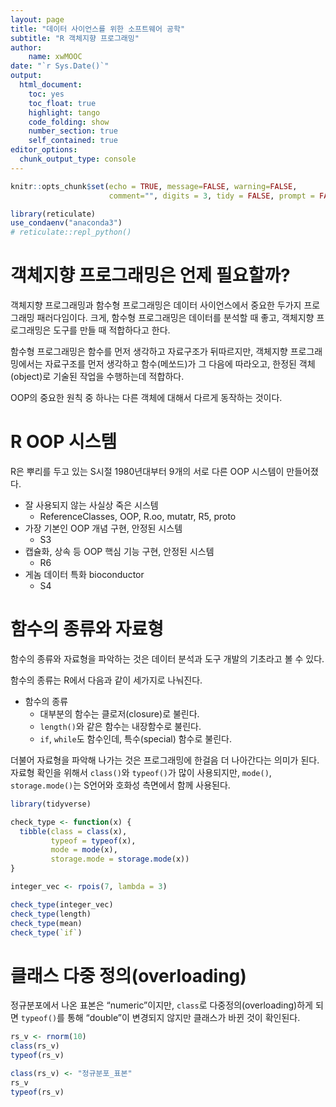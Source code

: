 ```yaml
---
layout: page
title: "데이터 사이언스를 위한 소프트웨어 공학"
subtitle: "R 객체지향 프로그래밍"
author:
    name: xwMOOC
date: "`r Sys.Date()`"
output:
  html_document: 
    toc: yes
    toc_float: true
    highlight: tango
    code_folding: show
    number_section: true
    self_contained: true
editor_options: 
  chunk_output_type: console
---
```


```r
knitr::opts_chunk$set(echo = TRUE, message=FALSE, warning=FALSE,
                      comment="", digits = 3, tidy = FALSE, prompt = FALSE, fig.align = 'center')

library(reticulate)
use_condaenv("anaconda3")
# reticulate::repl_python()
```

# 객체지향 프로그래밍은 언제 필요할까? {#r-oop}

객체지향 프로그래밍과 함수형 프로그래밍은 데이터 사이언스에서 중요한 두가지 프로그래밍 패러다임이다.
크게, 함수형 프로그래밍은 데이터를 분석할 때 좋고, 객체지향 프로그래밍은 도구를 만들 때 적합하다고 한다.

함수형 프로그래밍은 함수를 먼저 생각하고 자료구조가 뒤따르지만, 
객체지향 프로그래밍에서는 자료구조를 먼저 생각하고 함수(메쏘드)가 그 다음에 따라오고,
한정된 객체(object)로 기술된 작업을 수행하는데 적합하다.

OOP의 중요한 원칙 중 하나는 다른 객체에 대해서 다르게 동작하는 것이다.

# R OOP 시스템 {#r-oop-system}

R은 뿌리를 두고 있는 S시절 1980년대부터 9개의 서로 다른 OOP 시스템이 만들어졌다.


- 잘 사용되지 않는 사실상 죽은 시스템
    - ReferenceClasses, OOP, R.oo, mutatr, R5, proto
- 가장 기본인 OOP 개념 구현, 안정된 시스템
    - S3
- 캡슐화, 상속 등 OOP 핵심 기능 구현, 안정된 시스템
    - R6
- 게놈 데이터 특화 bioconductor
    - S4

# 함수의 종류와 자료형 {#r-oop-function-data-type}

함수의 종류와 자료형을 파악하는 것은 데이터 분석과 도구 개발의 기초라고 볼 수 있다.

함수의 종류는 R에서 다음과 같이 세가지로 나눠진다.

- 함수의 종류
    - 대부분의 함수는 클로저(closure)로 불린다.
    - `length()`와 같은 함수는 내장함수로 불린다.
    - `if`, `while`도 함수인데, 특수(special) 함수로 불린다.

더불어 자료형을 파악해 나가는 것은 프로그래밍에 한걸음 더 나아간다는 의미가 된다.
자료형 확인을 위해서 `class()`와 `typeof()`가 많이 사용되지만,
`mode()`, `storage.mode()`는 S언어와 호화성 측면에서 함께 사용된다.

```r
library(tidyverse)

check_type <- function(x) {
  tibble(class = class(x), 
         typeof = typeof(x), 
         mode = mode(x), 
         storage.mode = storage.mode(x))
}

integer_vec <- rpois(7, lambda = 3)

check_type(integer_vec)
check_type(length)
check_type(mean)
check_type(`if`)
```

# 클래스 다중 정의(overloading)  {#r-oop-function-data-type}

정규분포에서 나온 표본은 "numeric"이지만, `class`로 다중정의(overloading)하게 되면 
`typeof()`를 통해 "double"이 변경되지 않지만 클래스가 바뀐 것이 확인된다.

```r
rs_v <- rnorm(10)
class(rs_v)
typeof(rs_v)

class(rs_v) <- "정규분포_표본"
rs_v
typeof(rs_v)
```


